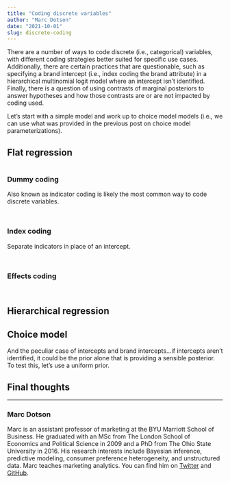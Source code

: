 ```yaml
---
title: "Coding discrete variables"
author: "Marc Dotson"
date: "2021-10-01"
slug: discrete-coding
---
```


There are a number of ways to code discrete (i.e., categorical) variables, with different coding strategies better suited for specific use cases. Additionally, there are certain practices that are questionable, such as specifying a brand intercept (i.e., index coding the brand attribute) in a hierarchical multinomial logit model where an intercept isn't identified. Finally, there is a question of using contrasts of marginal posteriors to answer hypotheses and how those contrasts are or are not impacted by coding used.

Let's start with a simple model and work up to choice model models (i.e., we can use what was provided in the previous post on choice model parameterizations).

## Flat regression

```r

```

### Dummy coding

Also known as indicator coding is likely the most common way to code discrete variables.

```stan

```

```r

```

### Index coding

Separate indicators in place of an intercept.

```stan

```

```r

```

### Effects coding

```stan

```

```r

```

## Hierarchical regression

## Choice model

And the peculiar case of intercepts and brand intercepts...if intercepts aren't identified, it could be the prior alone that is providing a sensible posterior. To test this, let's use a uniform prior.

## Final thoughts

-----

### Marc Dotson

Marc is an assistant professor of marketing at the BYU Marriott School of Business. He graduated with an MSc from The London School of Economics and Political Science in 2009 and a PhD from The Ohio State University in 2016. His research interests include Bayesian inference, predictive modeling, consumer preference heterogeneity, and unstructured data. Marc teaches marketing analytics. You can find him on [Twitter](https://twitter.com/marcdotson) and [GitHub](https://github.com/marcdotson).
